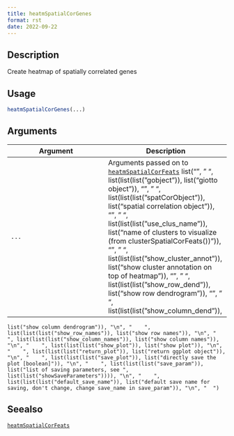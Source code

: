 ```yaml
--- 
title: heatmSpatialCorGenes 
format: rst 
date: 2022-09-22 
--- 
```


## Description

Create heatmap of spatially correlated genes


## Usage

```r
heatmSpatialCorGenes(...)
```


## Arguments

Argument      |Description
------------- |----------------
`...`     |      Arguments passed on to [`heatmSpatialCorFeats`](#heatmspatialcorfeats)   list("\n", "    ", list(list(list("gobject")), list("giotto object")), "\n", "    ", list(list(list("spatCorObject")), list("spatial correlation object")), "\n", "    ", list(list(list("use_clus_name")), list("name of clusters to visualize (from clusterSpatialCorFeats())")), "\n", "    ", list(list(list("show_cluster_annot")), list("show cluster annotation on top of heatmap")), "\n", "    ", list(list(list("show_row_dend")), list("show row dendrogram")), "\n", "    ", list(list(list("show_column_dend")), 
    list("show column dendrogram")), "\n", "    ", list(list(list("show_row_names")), list("show row names")), "\n", "    ", list(list(list("show_column_names")), list("show column names")), "\n", "    ", list(list(list("show_plot")), list("show plot")), "\n", "    ", list(list(list("return_plot")), list("return ggplot object")), "\n", "    ", list(list(list("save_plot")), list("directly save the plot [boolean]")), "\n", "    ", list(list(list("save_param")), list("list of saving parameters, see ", 
    list(list("showSaveParameters")))), "\n", "    ", list(list(list("default_save_name")), list("default save name for saving, don't change, change save_name in save_param")), "\n", "  ")


## Seealso

[`heatmSpatialCorFeats`](#heatmspatialcorfeats)



